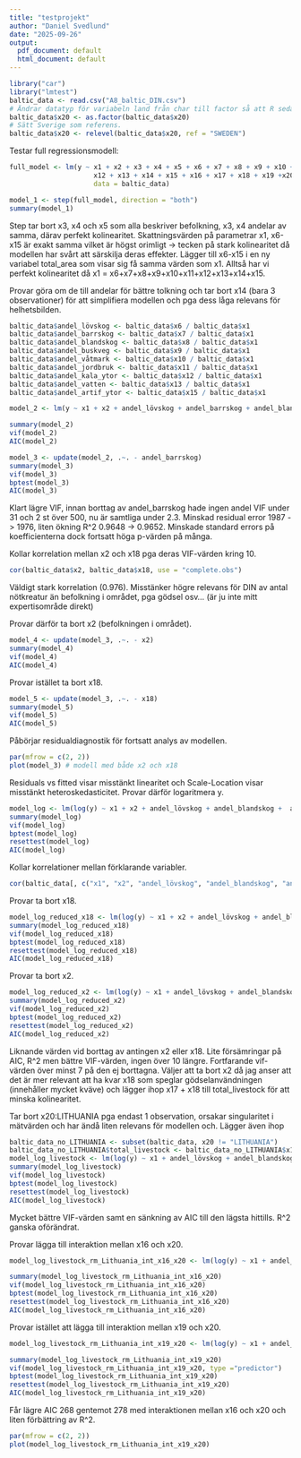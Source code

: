 ```yaml
---
title: "testprojekt"
author: "Daniel Svedlund"
date: "2025-09-26"
output:
  pdf_document: default
  html_document: default
---
```


```r
library("car")
library("lmtest")
baltic_data <- read.csv("A8_baltic_DIN.csv")
# Ändrar datatyp för variabeln land från char till factor så att R sedan automatiskt dummykodar den vid körning av lm(). Detta behövs eftersom det är en nominal kategorisk variabel.
baltic_data$x20 <- as.factor(baltic_data$x20)
# Sätt Sverige som referens.
baltic_data$x20 <- relevel(baltic_data$x20, ref = "SWEDEN")
```

Testar full regressionsmodell:
```r
full_model <- lm(y ~ x1 + x2 + x3 + x4 + x5 + x6 + x7 + x8 + x9 + x10 + x11 + 
                     x12 + x13 + x14 + x15 + x16 + x17 + x18 + x19 +x20, 
                     data = baltic_data)

model_1 <- step(full_model, direction = "both")
summary(model_1)
```
Step tar bort x3, x4 och x5 som alla beskriver befolkning, x3, x4 andelar av samma, därav perfekt kolinearitet. Skattningsvärden på parametrar x1, x6-x15 är exakt samma vilket är högst orimligt -> tecken på stark kolinearitet då modellen har svårt att särskilja deras effekter. 
Lägger till x6-x15 i en ny variabel total_area som visar sig få samma värden som x1. Alltså har vi perfekt kolinearitet då x1 = x6+x7+x8+x9+x10+x11+x12+x13+x14+x15.

Provar göra om de till andelar för bättre tolkning och tar bort x14 (bara 3 observationer) för att simplifiera modellen och pga dess låga relevans för helhetsbilden.
```r
baltic_data$andel_lövskog <- baltic_data$x6 / baltic_data$x1
baltic_data$andel_barrskog <- baltic_data$x7 / baltic_data$x1
baltic_data$andel_blandskog <- baltic_data$x8 / baltic_data$x1
baltic_data$andel_buskveg <- baltic_data$x9 / baltic_data$x1
baltic_data$andel_våtmark <- baltic_data$x10 / baltic_data$x1
baltic_data$andel_jordbruk <- baltic_data$x11 / baltic_data$x1
baltic_data$andel_kala_ytor <- baltic_data$x12 / baltic_data$x1
baltic_data$andel_vatten <- baltic_data$x13 / baltic_data$x1
baltic_data$andel_artif_ytor <- baltic_data$x15 / baltic_data$x1

model_2 <- lm(y ~ x1 + x2 + andel_lövskog + andel_barrskog + andel_blandskog + andel_buskveg + andel_våtmark + andel_jordbruk + andel_kala_ytor + andel_vatten + andel_artif_ytor + x16 + x17 + x18 + x19 + x20, data = baltic_data)

summary(model_2)
vif(model_2)
AIC(model_2)
```
```r
model_3 <- update(model_2, .~. - andel_barrskog)
summary(model_3)
vif(model_3)
bptest(model_3)
AIC(model_3)
```
Klart lägre VIF, innan borttag av andel_barrskog hade ingen andel VIF under 31 och 2 st över 500, nu är samtliga under 2.3. Minskad residual error 1987 -> 1976, liten ökning R^2 0.9648 -> 0.9652. Minskade standard errors på koefficienterna dock fortsatt höga p-värden på många.

Kollar korrelation mellan x2 och x18 pga deras VIF-värden kring 10.
```r
cor(baltic_data$x2, baltic_data$x18, use = "complete.obs")
```
Väldigt stark korrelation (0.976). Misstänker högre relevans för DIN av antal nötkreatur än befolkning i området, pga gödsel osv... (är ju inte mitt expertisområde direkt)

Provar därför ta bort x2 (befolkningen i området).
```r
model_4 <- update(model_3, .~. - x2)
summary(model_4)
vif(model_4)
AIC(model_4)
```
Provar istället ta bort x18.
```r
model_5 <- update(model_3, .~. - x18)
summary(model_5)
vif(model_5)
AIC(model_5)
```
Påbörjar residualdiagnostik för fortsatt analys av modellen.
```r
par(mfrow = c(2, 2))
plot(model_3) # modell med både x2 och x18
```
Residuals vs fitted visar misstänkt linearitet och Scale-Location visar misstänkt heteroskedasticitet. Provar därför logaritmera y.

```r
model_log <- lm(log(y) ~ x1 + x2 + andel_lövskog + andel_blandskog +  andel_buskveg + andel_våtmark + andel_jordbruk + andel_kala_ytor +  andel_vatten + andel_artif_ytor + x16 + x17 + x18 + x19 + x20, data = baltic_data)
summary(model_log)
vif(model_log)
bptest(model_log)
resettest(model_log)
AIC(model_log)
```
Kollar korrelationer mellan förklarande variabler.
```r
cor(baltic_data[, c("x1", "x2", "andel_lövskog", "andel_blandskog", "andel_buskveg", "andel_våtmark", "andel_jordbruk", "andel_kala_ytor", "andel_vatten", "andel_artif_ytor", "x16", "x17", "x18", "x19")], use = "complete.obs")
```
Provar ta bort x18.
```r
model_log_reduced_x18 <- lm(log(y) ~ x1 + x2 + andel_lövskog + andel_blandskog +  andel_buskveg + andel_våtmark + andel_jordbruk + andel_kala_ytor +  andel_vatten + andel_artif_ytor + x16 + x17 + x19 + x20, data = baltic_data)
summary(model_log_reduced_x18)
vif(model_log_reduced_x18)
bptest(model_log_reduced_x18)
resettest(model_log_reduced_x18)
AIC(model_log_reduced_x18)
```

Provar ta bort x2.
```r
model_log_reduced_x2 <- lm(log(y) ~ x1 + andel_lövskog + andel_blandskog +  andel_buskveg + andel_våtmark + andel_jordbruk + andel_kala_ytor +  andel_vatten + andel_artif_ytor + x16 + x17 + x18 + x19 + x20, data = baltic_data)
summary(model_log_reduced_x2)
vif(model_log_reduced_x2)
bptest(model_log_reduced_x2)
resettest(model_log_reduced_x2)
AIC(model_log_reduced_x2)
```

Liknande värden vid borttag av antingen x2 eller x18. Lite försämringar på AIC, R^2 men bättre VIF-värden, ingen över 10 längre. Fortfarande vif-värden över minst 7 på den ej borttagna. Väljer att ta bort x2 då jag anser att det är mer relevant att ha kvar x18 som speglar gödselanvändningen (innehåller mycket kväve) och lägger ihop x17 + x18 till total_livestock för att minska kolinearitet.

Tar bort x20:LITHUANIA pga endast 1 observation, orsakar singularitet i mätvärden och har ändå liten relevans för modellen och. Lägger även ihop
```r
baltic_data_no_LITHUANIA <- subset(baltic_data, x20 != "LITHUANIA")
baltic_data_no_LITHUANIA$total_livestock <- baltic_data_no_LITHUANIA$x17 + baltic_data_no_LITHUANIA$x18
model_log_livestock <- lm(log(y) ~ x1 + andel_lövskog + andel_blandskog +  andel_buskveg + andel_våtmark + andel_jordbruk + andel_kala_ytor +  andel_vatten + andel_artif_ytor + x16 + total_livestock + x19 + x20, data = baltic_data_no_LITHUANIA)
summary(model_log_livestock)
vif(model_log_livestock)
bptest(model_log_livestock)
resettest(model_log_livestock)
AIC(model_log_livestock)
```
Mycket bättre VIF-värden samt en sänkning av AIC till den lägsta hittills. R^2 ganska oförändrat.

Provar lägga till interaktion mellan x16 och x20.
```r
model_log_livestock_rm_Lithuania_int_x16_x20 <- lm(log(y) ~ x1 + andel_lövskog + andel_blandskog +  andel_buskveg + andel_våtmark + andel_jordbruk + andel_kala_ytor +  andel_vatten + andel_artif_ytor + x16 * x20 + total_livestock + x19, data = baltic_data_no_LITHUANIA)

summary(model_log_livestock_rm_Lithuania_int_x16_x20)
vif(model_log_livestock_rm_Lithuania_int_x16_x20)
bptest(model_log_livestock_rm_Lithuania_int_x16_x20)
resettest(model_log_livestock_rm_Lithuania_int_x16_x20)
AIC(model_log_livestock_rm_Lithuania_int_x16_x20)
```

Provar istället att lägga till interaktion mellan x19 och x20.
```r
model_log_livestock_rm_Lithuania_int_x19_x20 <- lm(log(y) ~ x1 + andel_lövskog + andel_blandskog +  andel_buskveg + andel_våtmark + andel_jordbruk + andel_kala_ytor +  andel_vatten + andel_artif_ytor + x16 + total_livestock + x19 * x20, data = baltic_data_no_LITHUANIA)

summary(model_log_livestock_rm_Lithuania_int_x19_x20)
vif(model_log_livestock_rm_Lithuania_int_x19_x20, type ="predictor")
bptest(model_log_livestock_rm_Lithuania_int_x19_x20)
resettest(model_log_livestock_rm_Lithuania_int_x19_x20)
AIC(model_log_livestock_rm_Lithuania_int_x19_x20)
```
Får lägre AIC 268 gentemot 278 med interaktionen mellan x16 och x20 och liten förbättring av R^2.
```r
par(mfrow = c(2, 2))
plot(model_log_livestock_rm_Lithuania_int_x19_x20)
```